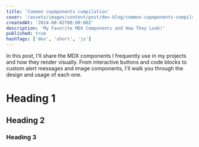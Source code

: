 ```yaml
---
title: 'Common copmponents compilation'
cover: '/assets/images/content/post/dev-blog/common-copmponents-compilation/cover.png'
createdAt: '2024-08-02T00:00:00Z'
description: 'My Favorite MDX Components and How They Look!'
published: true
hashTags: ['dev', 'short', 'js']
---
```


In this post, I'll share the MDX components I frequently use in my projects and how they render visually. From interactive buttons and code blocks to custom alert messages and image components, I'll walk you through the design and usage of each one.

# Heading 1

## Heading 2

### Heading 3
